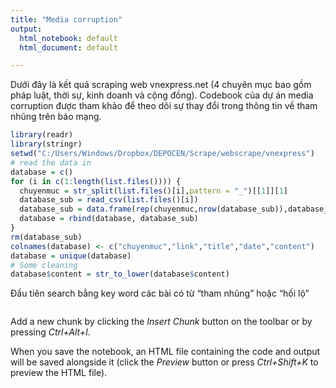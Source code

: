 ```yaml
---
title: "Media corruption"
output:
  html_notebook: default
  html_document: default

---
```


Dưới đây là kết quả scraping web vnexpress.net (4 chuyên mục bao gồm pháp luật, thời sự, kinh doanh và cộng đồng). Codebook của dự án media corruption được tham khảo để theo dõi sự thay đổi trong thông tin về tham nhũng trên báo mạng.


```r
library(readr)
library(stringr)
setwd("C:/Users/Windows/Dropbox/DEPOCEN/Scrape/webscrape/vnexpress")
# read the data in
database = c()
for (i in c(1:length(list.files()))) {
  chuyenmuc = str_split(list.files()[i],pattern = "_")[[1]][1]
  database_sub = read_csv(list.files()[i])
  database_sub = data.frame(rep(chuyenmuc,nrow(database_sub)),database_sub)
  database = rbind(database, database_sub)
}
rm(database_sub)
colnames(database) <- c("chuyenmuc","link","title","date","content")
database = unique(database)
# Some cleaning
database$content = str_to_lower(database$content)

```

Đầu tiên search bằng key word các bài có từ "tham nhũng" hoặc "hối lộ"
```r

```


Add a new chunk by clicking the *Insert Chunk* button on the toolbar or by pressing *Ctrl+Alt+I*.

When you save the notebook, an HTML file containing the code and output will be saved alongside it (click the *Preview* button or press *Ctrl+Shift+K* to preview the HTML file).
